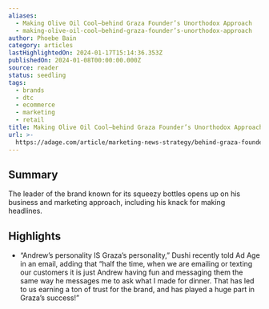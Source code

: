 ```yaml
---
aliases:
  - Making Olive Oil Cool—behind Graza Founder’s Unorthodox Approach
  - making-olive-oil-cool—behind-graza-founder’s-unorthodox-approach
author: Phoebe Bain
category: articles
lastHighlightedOn: 2024-01-17T15:14:36.353Z
publishedOn: 2024-01-08T00:00:00.000Z
source: reader
status: seedling
tags:
  - brands
  - dtc
  - ecommerce
  - marketing
  - retail
title: Making Olive Oil Cool—behind Graza Founder’s Unorthodox Approach
url: >-
  https://adage.com/article/marketing-news-strategy/behind-graza-founder-andrew-benins-unorthodox-approach/2535281
---
```

## Summary

The leader of the brand known for its squeezy bottles opens up on his business and marketing approach, including his knack for making headlines.

## Highlights

- “Andrew’s personality IS Graza’s personality,” Dushi recently told Ad Age in an email, adding that “half the time, when we are emailing or texting our customers it is just Andrew having fun and messaging them the same way he messages me to ask what I made for dinner. That has led to us earning a ton of trust for the brand, and has played a huge part in Graza’s success!”
